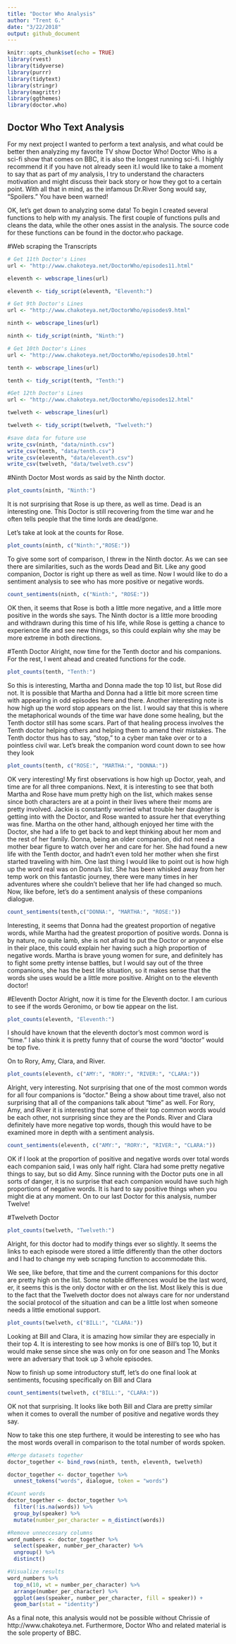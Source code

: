 ```yaml
---
title: "Doctor Who Analysis"
author: "Trent G."
date: "3/22/2018"
output: github_document
---
```


```r
knitr::opts_chunk$set(echo = TRUE)
library(rvest)
library(tidyverse)
library(purrr)
library(tidytext)
library(stringr)
library(magrittr)
library(ggthemes)
library(doctor.who)
```

## Doctor Who Text Analysis 

For my next project I wanted to perform a text analysis, and what could be better then analyzing my favorite TV show Doctor Who! Doctor Who is a sci-fi show that comes on BBC, it is also the longest running sci-fi. I highly recommend it if you have not already seen it.I would like to take a moment to say that as part of my analysis, I try to understand the characters motivation and might discuss their back story or how they got to a certain point. With all that in mind, as the infamous Dr.River Song would say, "Spoilers." You have been warned!  

OK, let's get down to analyzing some data! To begin I created several functions to help with my analysis. The first couple of functions pulls and cleans the data, while the other ones assist in the analysis. The source code for these functions can be found in the doctor.who package. 

#Web scraping the Transcripts 
```r

# Get 11th Doctor's Lines
url <- "http://www.chakoteya.net/DoctorWho/episodes11.html"

eleventh <- webscrape_lines(url)

eleventh <- tidy_script(eleventh, "Eleventh:")

# Get 9th Doctor's Lines
url <- "http://www.chakoteya.net/DoctorWho/episodes9.html"

ninth <- webscrape_lines(url)

ninth <- tidy_script(ninth, "Ninth:")

# Get 10th Doctor's Lines
url <- "http://www.chakoteya.net/DoctorWho/episodes10.html"

tenth <- webscrape_lines(url)

tenth <- tidy_script(tenth, "Tenth:")

#Get 12th Doctor's Lines 
url <- "http://www.chakoteya.net/DoctorWho/episodes12.html"

twelveth <- webscrape_lines(url)

twelveth <- tidy_script(twelveth, "Twelveth:")

#save data for future use
write_csv(ninth, "data/ninth.csv")
write_csv(tenth, "data/tenth.csv")
write_csv(eleventh, "data/eleventh.csv")
write_csv(twelveth, "data/twelveth.csv")
```

#Ninth Doctor
Most words as said by the Ninth doctor.
```r
plot_counts(ninth, "Ninth:")
```

It is not surprising that Rose is up there, as well as time. Dead is an interesting one. This Doctor is still recovering from the time war and he often tells people that the time lords are dead/gone.

Let's take at look at the counts for Rose. 

```r
plot_counts(ninth, c("Ninth:","ROSE:"))
```

To give some sort of comparison, I threw in the Ninth doctor. As we can see there are similarities, such as the words Dead and Bit. Like any good companion, Doctor is right up there as well as time. Now I would like to do a sentiment analysis to see who has more positive or negative words. 

```r
count_sentiments(ninth, c("Ninth:", "ROSE:"))
```

OK then, it seems that Rose is both a little more negative, and a little more positive in the words she says. The Ninth doctor is a little more brooding and withdrawn during this time of his life, while Rose is getting a chance to experience life and see new things, so this could explain why she may be more extreme in both directions. 

#Tenth Doctor
Alright, now time for the Tenth doctor and his companions. For the rest, I went ahead and created functions for the code. 
```r
plot_counts(tenth, "Tenth:")
```

So this is interesting, Martha and Donna made the top 10 list, but Rose did not. It is possible that Martha and Donna had a little bit more screen time with appearing in odd episodes here and there. Another interesting note is how high up the word stop appears on the list. I would say that this is where the metaphorical wounds of the time war have done some healing, but the Tenth doctor still has some scars. Part of that healing process involves the Tenth doctor helping others and helping them to amend their mistakes. The Tenth doctor thus has to say, "stop," to a cyber man take over or to a pointless civil war. Let's break the companion word count down to see how they look

```r
plot_counts(tenth, c("ROSE:", "MARTHA:", "DONNA:"))
```

OK very interesting! My first observations is how high up Doctor, yeah, and time are for all three companions. Next, it is interesting to see that both Martha and Rose have mum pretty high on the list, which makes sense since both characters are at a point in their lives where their moms are pretty involved. Jackie is constantly worried what trouble her daughter is getting into with the Doctor, and Rose wanted to assure her that everything was fine. Martha on the other hand, although enjoyed her time with the Doctor, she had a life to get back to and kept thinking about her mom and the rest of her family. Donna, being an older companion, did not need a mother bear figure to watch over her and care for her. She had found a new life with the Tenth doctor, and hadn't even told her mother when she first started traveling with him. One last thing I would like to point out is how high up the word real was on Donna's list. She has been whisked away from her temp work on this fantastic journey, there were many times in her adventures where she couldn't believe that her life had changed so much. Now, like before, let's do a sentiment analysis of these companions dialogue.

```r
count_sentiments(tenth,c("DONNA:", "MARTHA:", "ROSE:"))
```

Interesting, it seems that Donna had the greatest proportion of negative words, while Martha had the greatest proportion of positive words. Donna is by nature, no quite lamb, she is not afraid to put the Doctor or anyone else in their place, this could explain her having such a high proportion of negative words. Martha is brave young women for sure, and definitely has to fight some pretty intense battles, but I would say out of the three companions, she has the best life situation, so it makes sense that the words she uses would be a little more positive. Alright on to the eleventh doctor!

#Eleventh Doctor
Alright, now it is time for the Eleventh doctor. I am curious to see if the words Geronimo, or bow tie appear on the list. 
```r
plot_counts(eleventh, "Eleventh:")
```
I should have known that the eleventh doctor's most common word is "time." I also think it is pretty funny that of course the word "doctor" would be top five. 

On to Rory, Amy, Clara, and River.

```r
plot_counts(eleventh, c("AMY:", "RORY:", "RIVER:", "CLARA:"))
```
Alright, very interesting. Not surprising that one of the most common words for all four companions is "doctor." Being a show about time travel, also not surprising that all of the companions talk about "time" as well. For Rory, Amy, and River it is interesting that some of their top common words would be each other, not surprising since they are the Ponds. River and Clara definitely have more negative top words, though this would have to be examined more in depth with a sentiment analysis. 

```r
count_sentiments(eleventh, c("AMY:", "RORY:", "RIVER:", "CLARA:"))
```
OK if I look at the proportion of positive and negative words over total words each companion said, I was only half right. Clara had some pretty negative things to say, but so did Amy. Since running with the Doctor puts one in all sorts of danger, it is no surprise that each companion would have such high proportions of negative words. It is hard to say positive things when you might die at any moment. On to our last Doctor for this analysis, number Twelve!

#Twelveth Doctor
```r
plot_counts(twelveth, "Twelveth:")
```

Alright, for this doctor had to modify things ever so slightly. It seems the links to each episode were stored a little differently than the other doctors and I had to change my web scraping function to accommodate this. 

We see, like before, that time and the current companions for this doctor are pretty high on the list. Some notable differences would be the last word, er, it seems this is the only doctor with er on the list. Most likely this is due to the fact that the Twelveth doctor does not always care for nor understand the social protocol of the situation and can be a little lost when someone needs a little emotional support. 

```r
plot_counts(twelveth, c("BILL:", "CLARA:"))
```
Looking at Bill and Clara, it is amazing how similar they are especially in their top 4. It is interesting to see how monks is one of Bill's top 10, but it would make sense since she was only on for one season and The Monks were an adversary that took up 3 whole episodes. 

Now to finish up some introductory stuff, let's do one final look at sentiments, focusing specifically on Bill and Clara
```r
count_sentiments(twelveth, c("BILL:", "CLARA:"))
```


OK not that surprising. It looks like both Bill and Clara are pretty similar when it comes to overall the number of positive and negative words they say. 

Now to take this one step furthere, it would be interesting to see who has the most words overall in comparison to the total number of words spoken. 

```r
#Merge datasets together
doctor_together <- bind_rows(ninth, tenth, eleventh, twelveth)

doctor_together <- doctor_together %>%
  unnest_tokens("words", dialogue, token = "words")

#Count words
doctor_together <- doctor_together %>%
  filter(!is.na(words)) %>%
  group_by(speaker) %>%
  mutate(number_per_character = n_distinct(words))

#Remove unneccesary columns
word_numbers <- doctor_together %>%
  select(speaker, number_per_character) %>%
  ungroup() %>%
  distinct()

#Visualize results
word_numbers %>%
  top_n(10, wt = number_per_character) %>%
  arrange(number_per_character) %>%
  ggplot(aes(speaker, number_per_character, fill = speaker)) +
  geom_bar(stat = "identity")
```


As a final note, this analysis would not be possible without Chrissie of http://www.chakoteya.net. Furthermore, Doctor Who and related material is the sole property of BBC. 


